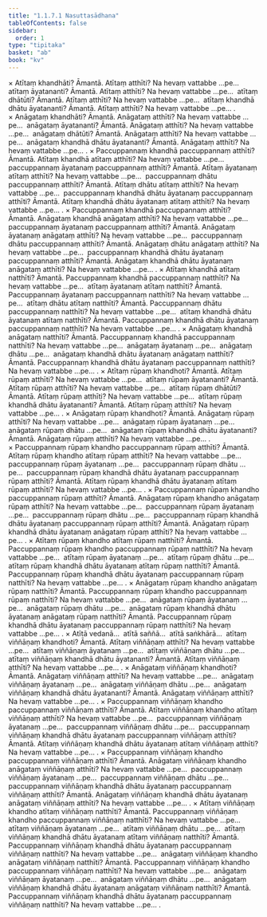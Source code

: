 ```yaml
---
title: "1.1.7.1 Nasuttasādhana"
tableOfContents: false
sidebar:
  order: 1
type: "tipitaka"
basket: "ab"
book: "kv"
---
```



<DynamicBreadcrumb />

<Division number="297" book="kv" bookNo="32" page="115">

<Paragraph number="725" book="kv">
× Atītaṃ khandhāti? Āmantā. Atītaṃ atthīti? Na hevaṃ vattabbe …pe…  atītaṃ āyatananti? Āmantā. Atītaṃ atthīti? Na hevaṃ vattabbe …pe…  atītaṃ dhātūti? Āmantā. Atītaṃ atthīti? Na hevaṃ vattabbe …pe…  atītaṃ khandhā dhātu āyatananti? Āmantā. Atītaṃ atthīti? Na hevaṃ vattabbe …pe… .
</Paragraph>

<Paragraph number="726" book="kv">
× Anāgataṃ khandhāti? Āmantā. Anāgataṃ atthīti? Na hevaṃ vattabbe …pe…  anāgataṃ āyatananti? Āmantā. Anāgataṃ atthīti? Na hevaṃ vattabbe …pe…  anāgataṃ dhātūti? Āmantā. Anāgataṃ atthīti? Na hevaṃ vattabbe …pe…  anāgataṃ khandhā dhātu āyatananti? Āmantā. Anāgataṃ atthīti? Na hevaṃ vattabbe …pe… .
</Paragraph>

<Paragraph number="727" book="kv">
× Paccuppannaṃ khandhā paccuppannaṃ atthīti? Āmantā. Atītaṃ khandhā atītaṃ atthīti? Na hevaṃ vattabbe …pe…  paccuppannaṃ āyatanaṃ paccuppannaṃ atthīti? Āmantā. Atītaṃ āyatanaṃ atītaṃ atthīti? Na hevaṃ vattabbe …pe…  paccuppannaṃ dhātu paccuppannaṃ atthīti? Āmantā. Atītaṃ dhātu atītaṃ atthīti? Na hevaṃ vattabbe …pe…  paccuppannaṃ khandhā dhātu āyatanaṃ paccuppannaṃ atthīti? Āmantā. Atītaṃ khandhā dhātu āyatanaṃ atītaṃ atthīti? Na hevaṃ vattabbe …pe… .
</Paragraph>

<Paragraph number="728" book="kv">
× Paccuppannaṃ khandhā paccuppannaṃ atthīti? Āmantā. Anāgataṃ khandhā anāgataṃ atthīti? Na hevaṃ vattabbe …pe…  paccuppannaṃ āyatanaṃ paccuppannaṃ atthīti? Āmantā. Anāgataṃ āyatanaṃ anāgataṃ atthīti? Na hevaṃ vattabbe …pe…  paccuppannaṃ dhātu paccuppannaṃ atthīti? Āmantā. Anāgataṃ dhātu anāgataṃ atthīti? Na hevaṃ vattabbe …pe…  paccuppannaṃ khandhā dhātu āyatanaṃ paccuppannaṃ atthīti? Āmantā. Anāgataṃ khandhā dhātu āyatanaṃ anāgataṃ atthīti? Na hevaṃ vattabbe …pe… .
</Paragraph>

<Paragraph number="729" book="kv">
× Atītaṃ khandhā atītaṃ natthīti? Āmantā. Paccuppannaṃ khandhā paccuppannaṃ natthīti? Na hevaṃ vattabbe …pe…  atītaṃ āyatanaṃ atītaṃ natthīti? Āmantā. Paccuppannaṃ āyatanaṃ paccuppannaṃ natthīti? Na hevaṃ vattabbe …pe…  atītaṃ dhātu atītaṃ natthīti? Āmantā. Paccuppannaṃ dhātu paccuppannaṃ natthīti? Na hevaṃ vattabbe …pe…  atītaṃ khandhā dhātu āyatanaṃ atītaṃ natthīti? Āmantā. Paccuppannaṃ khandhā dhātu āyatanaṃ paccuppannaṃ natthīti? Na hevaṃ vattabbe …pe… .
</Paragraph>

<Paragraph number="730" book="kv">
× Anāgataṃ khandhā anāgataṃ natthīti? Āmantā. Paccuppannaṃ khandhā paccuppannaṃ natthīti? Na hevaṃ vattabbe …pe…  anāgataṃ āyatanaṃ …pe…  anāgataṃ dhātu …pe…  anāgataṃ khandhā dhātu āyatanaṃ anāgataṃ natthīti? Āmantā. Paccuppannaṃ khandhā dhātu āyatanaṃ paccuppannaṃ natthīti? Na hevaṃ vattabbe …pe… .
</Paragraph>

<Paragraph number="731" book="kv">
× Atītaṃ rūpaṃ khandhoti? Āmantā. Atītaṃ rūpaṃ atthīti? Na hevaṃ vattabbe …pe…  atītaṃ rūpaṃ āyatananti? Āmantā. Atītaṃ rūpaṃ atthīti? Na hevaṃ vattabbe …pe…  atītaṃ rūpaṃ dhātūti? Āmantā. Atītaṃ rūpaṃ atthīti? Na hevaṃ vattabbe …pe…  atītaṃ rūpaṃ khandhā dhātu āyatananti? Āmantā. Atītaṃ rūpaṃ atthīti? Na hevaṃ vattabbe …pe… .
</Paragraph>

<Paragraph number="732" book="kv">
× Anāgataṃ rūpaṃ khandhoti? Āmantā. Anāgataṃ rūpaṃ atthīti? Na hevaṃ vattabbe …pe…  anāgataṃ rūpaṃ āyatanaṃ …pe…  anāgataṃ rūpaṃ dhātu …pe…  anāgataṃ rūpaṃ khandhā dhātu āyatananti? Āmantā. Anāgataṃ rūpaṃ atthīti? Na hevaṃ vattabbe …pe… .
</Paragraph>

<Paragraph number="733" book="kv">
× Paccuppannaṃ rūpaṃ khandho paccuppannaṃ rūpaṃ atthīti? Āmantā. Atītaṃ rūpaṃ khandho atītaṃ rūpaṃ atthīti? Na hevaṃ vattabbe …pe…  paccuppannaṃ rūpaṃ āyatanaṃ …pe…  paccuppannaṃ rūpaṃ dhātu …pe…  paccuppannaṃ rūpaṃ khandhā dhātu āyatanaṃ paccuppannaṃ rūpaṃ atthīti? Āmantā. Atītaṃ rūpaṃ khandhā dhātu āyatanaṃ atītaṃ rūpaṃ atthīti? Na hevaṃ vattabbe …pe… .
</Paragraph>

<Paragraph number="734" book="kv">
× Paccuppannaṃ rūpaṃ khandho paccuppannaṃ rūpaṃ atthīti? Āmantā. Anāgataṃ rūpaṃ khandho anāgataṃ rūpaṃ atthīti? Na hevaṃ vattabbe …pe…  paccuppannaṃ rūpaṃ āyatanaṃ …pe…  paccuppannaṃ rūpaṃ dhātu …pe…  paccuppannaṃ rūpaṃ khandhā dhātu āyatanaṃ paccuppannaṃ rūpaṃ atthīti? Āmantā. Anāgataṃ rūpaṃ khandhā dhātu āyatanaṃ anāgataṃ rūpaṃ atthīti? Na hevaṃ vattabbe …pe… .
</Paragraph>

<Paragraph number="735" book="kv">
× Atītaṃ rūpaṃ khandho atītaṃ rūpaṃ natthīti? Āmantā. Paccuppannaṃ rūpaṃ khandho paccuppannaṃ rūpaṃ natthīti? Na hevaṃ vattabbe …pe…  atītaṃ rūpaṃ āyatanaṃ …pe…  atītaṃ rūpaṃ dhātu …pe…  atītaṃ rūpaṃ khandhā dhātu āyatanaṃ atītaṃ rūpaṃ natthīti? Āmantā. Paccuppannaṃ rūpaṃ khandhā dhātu āyatanaṃ paccuppannaṃ rūpaṃ natthīti? Na hevaṃ vattabbe …pe… .
</Paragraph>

<Paragraph number="736" book="kv">
× Anāgataṃ rūpaṃ khandho anāgataṃ rūpaṃ natthīti? Āmantā. Paccuppannaṃ rūpaṃ khandho paccuppannaṃ rūpaṃ natthīti? Na hevaṃ vattabbe …pe…  anāgataṃ rūpaṃ āyatanaṃ …pe…  anāgataṃ rūpaṃ dhātu …pe…  anāgataṃ rūpaṃ khandhā dhātu āyatanaṃ anāgataṃ rūpaṃ natthīti? Āmantā. Paccuppannaṃ rūpaṃ khandhā dhātu āyatanaṃ paccuppannaṃ rūpaṃ natthīti? Na hevaṃ vattabbe …pe… .
</Paragraph>

<Paragraph number="737" book="kv">
× Atītā vedanā…  atītā saññā…  atītā saṅkhārā…  atītaṃ viññāṇaṃ khandhoti? Āmantā. Atītaṃ viññāṇaṃ atthīti? Na hevaṃ vattabbe …pe…  atītaṃ viññāṇaṃ āyatanaṃ …pe…  atītaṃ viññāṇaṃ dhātu …pe…  atītaṃ viññāṇaṃ khandhā dhātu āyatananti? Āmantā. Atītaṃ viññāṇaṃ atthīti? Na hevaṃ vattabbe …pe… .
</Paragraph>

<Paragraph number="738" book="kv">
× Anāgataṃ viññāṇaṃ khandhoti? Āmantā. Anāgataṃ viññāṇaṃ atthīti? Na hevaṃ vattabbe …pe…  anāgataṃ viññāṇaṃ āyatanaṃ …pe…  anāgataṃ viññāṇaṃ dhātu …pe…  anāgataṃ viññāṇaṃ khandhā dhātu āyatananti? Āmantā. Anāgataṃ viññāṇaṃ atthīti? Na hevaṃ vattabbe …pe… .
</Paragraph>

<Paragraph number="739" book="kv">
× Paccuppannaṃ viññāṇaṃ khandho paccuppannaṃ viññāṇaṃ atthīti? Āmantā. Atītaṃ viññāṇaṃ khandho atītaṃ viññāṇaṃ atthīti? Na hevaṃ vattabbe …pe…  paccuppannaṃ viññāṇaṃ āyatanaṃ …pe…  paccuppannaṃ viññāṇaṃ dhātu …pe…  paccuppannaṃ viññāṇaṃ khandhā dhātu āyatanaṃ paccuppannaṃ viññāṇaṃ atthīti? Āmantā. Atītaṃ viññāṇaṃ khandhā dhātu āyatanaṃ atītaṃ viññāṇaṃ atthīti? Na hevaṃ vattabbe …pe… .
</Paragraph>

<Paragraph number="740" book="kv">
× Paccuppannaṃ viññāṇaṃ khandho paccuppannaṃ viññāṇaṃ atthīti? Āmantā. Anāgataṃ viññāṇaṃ khandho anāgataṃ viññāṇaṃ atthīti? Na hevaṃ vattabbe …pe…  paccuppannaṃ viññāṇaṃ āyatanaṃ …pe…  paccuppannaṃ viññāṇaṃ dhātu …pe…  paccuppannaṃ viññāṇaṃ khandhā dhātu āyatanaṃ paccuppannaṃ viññāṇaṃ atthīti? Āmantā. Anāgataṃ viññāṇaṃ khandhā dhātu āyatanaṃ anāgataṃ viññāṇaṃ atthīti? Na hevaṃ vattabbe …pe… .
</Paragraph>

<Paragraph number="741" book="kv">
× Atītaṃ viññāṇaṃ khandho atītaṃ viññāṇaṃ natthīti? Āmantā. Paccuppannaṃ viññāṇaṃ khandho paccuppannaṃ viññāṇaṃ natthīti? Na hevaṃ vattabbe …pe…  atītaṃ viññāṇaṃ āyatanaṃ …pe…  atītaṃ viññāṇaṃ dhātu …pe…  atītaṃ viññāṇaṃ khandhā dhātu āyatanaṃ atītaṃ viññāṇaṃ natthīti? Āmantā. Paccuppannaṃ viññāṇaṃ khandhā dhātu āyatanaṃ paccuppannaṃ viññāṇaṃ natthīti? Na hevaṃ vattabbe …pe…  anāgataṃ viññāṇaṃ khandho anāgataṃ viññāṇaṃ natthīti? Āmantā. Paccuppannaṃ viññāṇaṃ khandho paccuppannaṃ viññāṇaṃ natthīti? Na hevaṃ vattabbe …pe…  anāgataṃ viññāṇaṃ āyatanaṃ …pe…  anāgataṃ viññāṇaṃ dhātu …pe…  anāgataṃ viññāṇaṃ khandhā dhātu āyatanaṃ anāgataṃ viññāṇaṃ natthīti? Āmantā. Paccuppannaṃ viññāṇaṃ khandhā dhātu āyatanaṃ paccuppannaṃ viññāṇaṃ natthīti? Na hevaṃ vattabbe …pe… .
</Paragraph>
</Division>